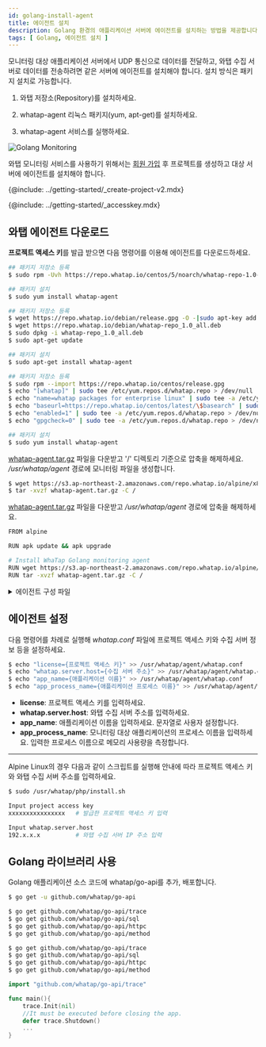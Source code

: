 ```yaml
---
id: golang-install-agent
title: 에이전트 설치
description: Golang 환경의 애플리케이션 서버에 에이전트를 설치하는 방법을 제공합니다.
tags: [ Golang, 에이전트 설치 ]
---
```


모니터링 대상 애플리케이션 서버에서 UDP 통신으로 데이터를 전달하고, 와탭 수집 서버로 데이터를 전송하려면 같은 서버에 에이전트를 설치해야 합니다. 설치 방식은 패키지 설치로 가능합니다.

1. 와탭 저장소(Repository)를 설치하세요.

1. whatap-agent 리눅스 패키지(yum, apt-get)를 설치하세요.

1. whatap-agent 서비스를 실행하세요.

![Golang Monitoring](https://img.whatap.io/media/images/golang_system.png)

와탭 모니터링 서비스를 사용하기 위해서는 [회원 가입](https://www.whatap.io/ko/signup/) 후 프로젝트를 생성하고 대상 서버에 에이전트를 설치해야 합니다.

{@include: ../getting-started/_create-project-v2.mdx} 

{@include: ../getting-started/_accesskey.mdx}

## 와탭 에이전트 다운로드

**프로젝트 액세스 키**를 발급 받으면 다음 명령어를 이용해 에이전트를 다운로드하세요.


<Tabs groupId="golang">
<TabItem value="redhat-centos" label="Red Hat/CentOS">

```bash title='SH'
## 패키지 저장소 등록
$ sudo rpm -Uvh https://repo.whatap.io/centos/5/noarch/whatap-repo-1.0-1.noarch.rpm

## 패키지 설치
$ sudo yum install whatap-agent
```

</TabItem>
<TabItem value="debian-ubuntu" label="Debian/Ubuntu">

```bash title='SH'
## 패키지 저장소 등록
$ wget https://repo.whatap.io/debian/release.gpg -O -|sudo apt-key add -
$ wget https://repo.whatap.io/debian/whatap-repo_1.0_all.deb
$ sudo dpkg -i whatap-repo_1.0_all.deb
$ sudo apt-get update

## 패키지 설치
$ sudo apt-get install whatap-agent
```

</TabItem>
<TabItem value="amazonlinux" label="Amazon Linux">

```bash title='SH'
## 패키지 저장소 등록
$ sudo rpm --import https://repo.whatap.io/centos/release.gpg
$ echo "[whatap]" | sudo tee /etc/yum.repos.d/whatap.repo > /dev/null
$ echo "name=whatap packages for enterprise linux" | sudo tee -a /etc/yum.repos.d/whatap.repo > /dev/null
$ echo "baseurl=https://repo.whatap.io/centos/latest/\$basearch" | sudo tee -a /etc/yum.repos.d/whatap.repo > /dev/null
$ echo "enabled=1" | sudo tee -a /etc/yum.repos.d/whatap.repo > /dev/null
$ echo "gpgcheck=0" | sudo tee -a /etc/yum.repos.d/whatap.repo > /dev/null

## 패키지 설치
$ sudo yum install whatap-agent
```

</TabItem>
<TabItem value="alpinelinux" label="Alpine Linux">

[whatap-agent.tar.gz](https://s3.ap-northeast-2.amazonaws.com/repo.whatap.io/alpine/x86_64/whatap-agent.tar.gz) 파일을 다운받고 '/' 디렉토리 기준으로 압축을 해제하세요. */usr/whatap/agent* 경로에 모니터링 파일을 생성합니다.

```bash title='SH'
$ wget https://s3.ap-northeast-2.amazonaws.com/repo.whatap.io/alpine/x86_64/whatap-agent.tar.gz
$ tar -xvzf whatap-agent.tar.gz -C /
```

</TabItem>
<TabItem value="al-docker" label="Alpine Linux Docker">

[whatap-agent.tar.gz](https://s3.ap-northeast-2.amazonaws.com/repo.whatap.io/alpine/x86_64/whatap-agent.tar.gz) 파일을 다운받고 */usr/whatap/agent* 경로에 압축을 해제하세요.

```bash title='SH'
FROM alpine

RUN apk update && apk upgrade

# Install WhaTap Golang monitoring agent
RUN wget https://s3.ap-northeast-2.amazonaws.com/repo.whatap.io/alpine/x86_64/whatap-agent.tar.gz
RUN tar -xvzf whatap-agent.tar.gz -C /
```

</TabItem>
</Tabs>

<details>
<summary>에이전트 구성 파일</summary>

모니터링 정보를 수집하기 위한 트레이서, 수집한 정보를 서버에 전송하기 위한 에이전트, 트레이서와 에이전트를 서버에 동적으로 적용하기 위한 설치 스크립트 파일로 구성합니다.

* *whatap-agent*: 에이전트, 트레이서에서 UDP로 전달한 정보를 수집 서버로 전송하는 프로그램입니다.

* */etc/init.d/whatap-agent*: 서비스 스크립트 파일입니다.

* *whatap_agent*: 서비스 실행 파일입니다.

* *whatap.conf*: 설정 정보 및 수집 서버 주소, 프로젝트 액세스 키를 입력하는 파일입니다.

* *whatap-boot-`yyyymmdd`.log*: 에이전트 로그 파일입니다. (경로: */usr/whata/agent/log*)

</details>

## 에이전트 설정

다음 명령어를 차례로 실행해 *whatap.conf* 파일에 프로젝트 액세스 키와 수집 서버 정보 등을 설정하세요.

```bash title='SH'
$ echo "license={프로젝트 액세스 키}" >> /usr/whatap/agent/whatap.conf
$ echo "whatap.server.host={수집 서버 주소}" >> /usr/whatap/agent/whatap.conf
$ echo "app_name={애플리케이션 이름}" >> /usr/whatap/agent/whatap.conf
$ echo "app_process_name={애플리케이션 프로세스 이름}" >> /usr/whatap/agent/whatap.conf
```

* **license**: 프로젝트 액세스 키를 입력하세요.
* **whatap.server.host**: 와탭 수집 서버 주소를 입력하세요.
* **app_name**: 애플리케이션 이름을 입력하세요. 문자열로 사용자 설정합니다.
* **app_process_name**: 모니터링 대상 애플리케이션의 프로세스 이름을 입력하세요. 입력한 프로세스 이름으로 메모리 사용량을 측정합니다.

---

Alpine Linux의 경우 다음과 같이 스크립트를 실행해 안내에 따라 프로젝트 액세스 키와 와탭 수집 서버 주소를 입력하세요.

```bash title='SH'
$ sudo /usr/whatap/php/install.sh

Input project access key
xxxxxxxxxxxxxxxx   # 발급한 프로젝트 액세스 키 입력

Input whatap.server.host
192.x.x.x          # 와탭 수집 서버 IP 주소 입력
```

## Golang 라이브러리 사용

Golang 애플리케이션 소스 코드에 whatap/go-api를 추가, 배포합니다.

<Tabs groupId="golang">
<TabItem value="redhat-centos" label="Red Hat/CentOS">

```bash title='SH'
$ go get -u github.com/whatap/go-api
```

</TabItem>
<TabItem value="debian-ubuntu" label="Debian/Ubuntu">

```bash title='SH'
$ go get github.com/whatap/go-api/trace
$ go get github.com/whatap/go-api/sql
$ go get github.com/whatap/go-api/httpc
$ go get github.com/whatap/go-api/method
```

</TabItem>
<TabItem value="amazonlinux" label="Amazon Linux">

```bash title='SH'
$ go get github.com/whatap/go-api/trace
$ go get github.com/whatap/go-api/sql
$ go get github.com/whatap/go-api/httpc
$ go get github.com/whatap/go-api/method
```

</TabItem>
</Tabs>

```go title='GO'
import "github.com/whatap/go-api/trace"

func main(){
    trace.Init(nil)
    //It must be executed before closing the app.
    defer trace.Shutdown()
    ...
}
```